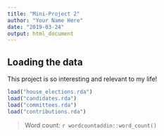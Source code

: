 ```yaml
---
title: "Mini-Project 2"
author: "Your Name Here"
date: "2019-03-24"
output: html_document
---
```



## Loading the data

This project is so interesting and relevant to my life!

```r
load("house_elections.rda")
load("candidates.rda")
load("committees.rda")
load("contributions.rda")
```


> Word count: `r wordcountaddin::word_count()`